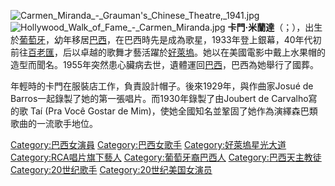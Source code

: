 {{expand|time=2015-03-16T00:17:51+00:00}}
{{unreferenced|time=2015-03-16T00:17:51+00:00}}
[[File:Carmen_Miranda_-_Grauman's_Chinese_Theatre,_1941.jpg|thumb]]
[[File:Hollywood_Walk_of_Fame_-_Carmen_Miranda.jpg|thumb]]
'''卡門·米蘭達'''（{{lang-pt|Carmen Miranda}}；{{bd|1909年|2月9日|1955年|8月5日}}），出生於[[葡萄牙|葡萄牙]]，幼年移居[[巴西|巴西]]，在巴西時先是成為歌星，1933年登上銀幕，40年代初前往[[百老匯|百老匯]]，后以卓越的歌舞才藝活躍於[[好萊塢|好萊塢]]。她以在美國電影中戴上水果帽的造型而聞名。1955年突然患心臟病去世，遺體運回[[巴西|巴西]]，巴西為她舉行了國葬。

年輕時的卡門在服裝店工作，負責設計帽子。後來1929年，與作曲家Josué de Barros一起錄製了她的第一張唱片。而1930年錄製了由Joubert de Carvalho寫的歌 Taí (Pra Você Gostar de Mim)，使她全國知名並鞏固了她作為演繹森巴類歌曲的一流歌手地位。

{{Commons}}

{{Authority control}}
{{DEFAULTSORT: Miranda, Carmen}}
[[Category:巴西女演員|Category:巴西女演員]]
[[Category:巴西女歌手|Category:巴西女歌手]]
[[Category:好萊塢星光大道|Category:好萊塢星光大道]]
[[Category:RCA唱片旗下藝人|Category:RCA唱片旗下藝人]]
[[Category:葡萄牙裔巴西人|Category:葡萄牙裔巴西人]]
[[Category:巴西天主教徒|Category:巴西天主教徒]]
[[Category:20世纪歌手|Category:20世纪歌手]]
[[Category:20世纪美国女演员|Category:20世纪美国女演员]]